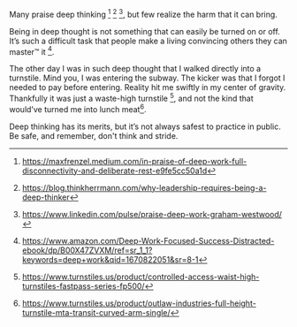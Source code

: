 Many praise deep thinking [^1] [^2] [^3], but few realize the harm that it can bring. 

[^1]: https://maxfrenzel.medium.com/in-praise-of-deep-work-full-disconnectivity-and-deliberate-rest-e9fe5cc50a1d

[^2]: https://blog.thinkherrmann.com/why-leadership-requires-being-a-deep-thinker

[^3]: https://www.linkedin.com/pulse/praise-deep-work-graham-westwood/

Being in deep thought is not something that can easily be turned on or off. 
It’s such a difficult task that people make a living convincing others they can master™ it [^4].

[^4]: https://www.amazon.com/Deep-Work-Focused-Success-Distracted-ebook/dp/B00X47ZVXM/ref=sr_1_1?keywords=deep+work&qid=1670822051&sr=8-1

The other day I was in such deep thought that I walked directly into a turnstile. Mind you, I was entering the subway. 
The kicker was that I forgot I needed to pay before entering. Reality hit me swiftly in my center of gravity.
Thankfully it was just a waste-high turnstile [^5], and not the kind that would’ve turned me into lunch meat[^6].

[^5]: https://www.turnstiles.us/product/controlled-access-waist-high-turnstiles-fastpass-series-fp500/

[^6]: https://www.turnstiles.us/product/outlaw-industries-full-height-turnstile-mta-transit-curved-arm-single/

Deep thinking has its merits, but it’s not always safest to practice in public. Be safe, and remember, don't think and stride.